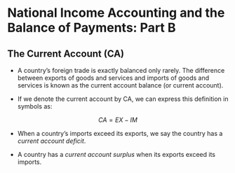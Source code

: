 # National Income Accounting and the Balance of Payments: Part B

## The Current Account (CA)

- A country’s foreign trade is exactly balanced only rarely. The difference
between exports of goods and services and imports of goods and services is known as
the current account balance (or current account). 

- If we denote the current account by CA, we can express this definition in symbols as:

$$CA = EX - IM$$

- When a country’s imports exceed its exports, we say the country has a *current account deficit*.

- A country has a *current account surplus* when its exports exceed its imports.